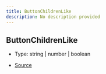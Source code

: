 ```yaml
---
title: ButtonChildrenLike
description: No description provided
---
```


## ButtonChildrenLike

- Type: string \| number \| boolean

- [Source](https://github.com/underctrl-io/commandkit/blob/f8cc07d11d2ae5ed7f529adff1649936223e27b2/packages/commandkit/src/components/button/Button.ts#L12)
